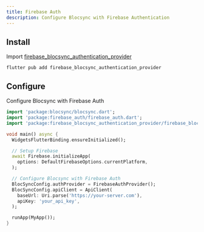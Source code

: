 ```yaml
---
title: Firebase Auth
description: Configure Blocsync with Firebase Authentication
---
```


## Install

Import [firebase_blocsync_authentication_provider](https://pub.dev/packages/firebase_blocsync_authentication_provider)

```base
flutter pub add firebase_blocsync_authentication_provider
```

## Configure

Configure Blocsync with Firebase Auth

```dart
import 'package:blocsync/blocsync.dart';
import 'package:firebase_auth/firebase_auth.dart';
import 'package:firebase_blocsync_authentication_provider/firebase_blocsync_authentication_provider.dart';

void main() async {
  WidgetsFlutterBinding.ensureInitialized();

  // Setup Firebase
  await Firebase.initializeApp(
    options: DefaultFirebaseOptions.currentPlatform,
  );

  // Configure Blocsync with Firebase Auth
  BlocSyncConfig.authProvider = FirebaseAuthProvider();
  BlocSyncConfig.apiClient = ApiClient(
    baseUrl: Uri.parse('https://your-server.com'),
    apiKey: 'your_api_key',
  );

  runApp(MyApp());
}
```

